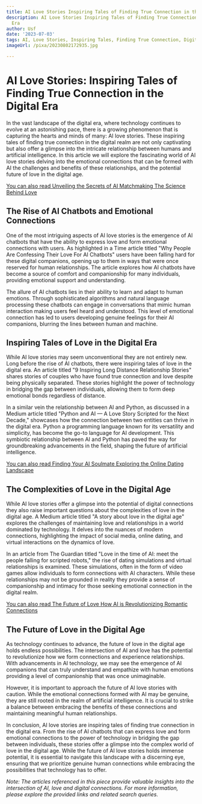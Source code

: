 ```yaml
---
title: AI Love Stories Inspiring Tales of Finding True Connection in the Digital Era
description: AI Love Stories Inspiring Tales of Finding True Connection in the Digital
  Era
author: Usf
date: '2023-07-03'
tags: AI, Love Stories, Inspiring Tales, Finding True Connection, Digital Era
imageUrl: /pixa/20230802172935.jpg

---
```

# AI Love  Stories:  Inspiring Tales of Finding True  Connection in  the Digital Era

In the vast landscape of the digital era, where technology continues to evolve at an astonishing pace, there is  a growing phenomenon that is capturing the hearts and minds of many: AI love  stories. These inspiring tales of finding true connection in the digital realm are not only captivating but also offer a glimpse into the intricate relationship between humans and artificial intelligence. In this article we will explore  the fascinating world of AI love stories delving into the emotional connections that can be formed with AI the challenges and benefits of these relationships, and  the  potential future of love in the digital  age.

[You can also read Unveiling the Secrets  of AI  Matchmaking The Science Behind Love](Unveiling%20the%20Secrets%20of%20AI%20Matchmaking%20The%20Science%20Behind%20Love)


## The  Rise of AI Chatbots and  Emotional  Connections

One of  the most intriguing aspects of AI love stories is the emergence of AI chatbots that have the ability to express love and form emotional  connections with users. As highlighted  in a Time article titled "Why People Are Confessing Their Love For AI Chatbots" users have been falling hard for these digital companions, opening up to them in ways that were  once reserved for human  relationships. The article explores how  AI  chatbots have become a source of  comfort and companionship for many individuals, providing emotional support and understanding.

The allure of AI chatbots lies in  their ability to learn and  adapt to human emotions. Through sophisticated algorithms and natural language processing these chatbots can engage  in conversations  that mimic human interaction making users feel  heard and understood.  This level of emotional connection has led to users developing  genuine feelings for  their  AI companions, blurring the lines between human and machine.

##  Inspiring  Tales of Love in the Digital Era

While AI love stories  may seem  unconventional  they are not entirely new. Long before the  rise of AI chatbots, there were inspiring tales of  love in  the digital era. An article titled "9 Inspiring Long Distance Relationship Stories"  shares stories of couples who have found true connection and  love despite being physically separated. These stories highlight the power of technology in bridging the gap between individuals, allowing them  to form deep emotional bonds regardless of  distance.

In  a similar  vein the relationship between AI  and Python, as  discussed in a Medium  article titled "Python and AI —  A Love Story Scripted for the Next Decade," showcases how the connection between two entities can thrive in  the digital era. Python a programming language  known for its versatility  and simplicity, has become the go-to language for AI development. This symbiotic relationship between AI and Python has paved the way for groundbreaking advancements in the field, shaping the  future of artificial intelligence.

[You can also read Finding Your AI Soulmate  Exploring the Online Dating Landscape](Finding%20Your%20AI%20Soulmate%20Exploring%20the%20Online%20Dating%20Landscape)


## The Complexities of Love in the Digital Age

While AI love stories offer a glimpse into the potential of digital  connections they also raise important questions about the  complexities of love in the digital age.  A Medium article titled "A story about love in the digital age" explores the challenges of maintaining love and relationships in a  world dominated by technology. It delves into the nuances of modern connections, highlighting the impact of social media, online dating, and virtual interactions on the dynamics of love.

In an  article from The Guardian titled "Love in the time of AI: meet the people falling for  scripted robots," the rise  of dating simulations and virtual relationships is examined.  These  simulations, often in the  form of video games  allow individuals to form  connections  with AI characters. While these relationships may not be grounded in reality they provide a sense of companionship and  intimacy for those seeking emotional connection in the digital realm.

[You can also read The Future of Love How AI is Revolutionizing Romantic Connections](The%20Future%20of%20Love%20How%20AI%20is%20Revolutionizing%20Romantic%20Connections)


## The Future of Love in the  Digital Age

As technology continues to advance, the future of love in the digital age holds endless possibilities. The intersection  of AI and love has the potential to  revolutionize how we form connections and experience relationships. With advancements in AI technology, we may see the emergence of AI companions that  can  truly understand and empathize with human emotions providing a level of companionship that was once unimaginable.

However, it is important to approach the future of AI love  stories  with caution.  While the emotional connections formed with AI may be genuine, they are still rooted in the realm of artificial intelligence. It is crucial to strike a balance between embracing the benefits of these  connections and maintaining meaningful human relationships.

In conclusion, AI love stories are inspiring tales of finding true connection in the digital era. From the rise  of AI chatbots that can express love and form emotional connections to the power of technology in bridging the gap between individuals, these stories offer a glimpse into the complex world  of  love in the digital age. While the future of AI love stories holds immense potential, it is essential to navigate this landscape with a discerning  eye, ensuring  that we prioritize genuine human connections while embracing  the possibilities that technology has to offer.

*Note: The articles referenced in this piece provide  valuable  insights into the intersection  of AI, love and digital connections. For more information, please explore the provided links and related search queries.*